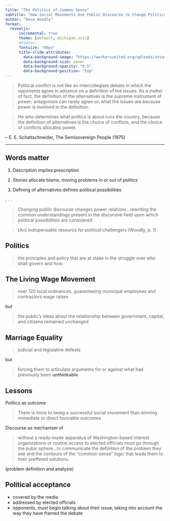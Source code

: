 ```yaml
---
title: "The Politics of Common Sense"
subtitle: "How Social Movements Use Public Discourse to Change Politics and Win Acceptance"
author: "Deva Woodly"
format: 
  revealjs:
      incremental: true  
      theme: [default, michigan.scss]
      #footer:  
      fontsize: "40px"
      title-slide-attributes:
        data-background-image: "https://workersunited.org/uploads/attachments/ckv89jtbt0058oldzbrd4mewk-fredsign.full.png"
        data-background-size: cover
        data-background-opacity: "0.5"
        data-background-position: "top"
---
```



> Political conflict is not like an intercollegiate debate in which the opponents agree in advance on a definition of the issues. As a matter of fact, the definition of the alternatives is the supreme instrument of power; antagonists can rarely agree on what the issues are because power is involved in the definition. 

> He who determines what politics is about runs the country, because the definition of alternatives is the choice of conflicts, and the choice of conflicts allocates power.

-- E. E. Schattschneider, The Semisovereign People (1975)

---

## Words matter

1) Description implies prescription 

2) Stories allocate blame, moving problems in or out of politics

3) Defining of alternatives defines political possibilities

. . . 

> Changing public discourse changes power relations...rewriting the common understandings present in the discursive field upon which political possibilities are considered 

> [An] indispensable resource for political challengers (Woodly, p. 1)

## Politics 

> the principles and policy that are at stake in the struggle over who shall govern and how.


## The Living Wage Movement 

> over 120 local ordinances, guaranteeing municipal employees and contractors wage raises 

but

> the public's ideas about the relationship between government, capital, and citizens remained unchanged

## Marriage Equality 

> judicial and legislative defeats

but

> forcing them to articulate argumetns for or against what had prevoiusly been **unthinkable**


## Lessons 

Politics as outcome

> There is more to being a successful social movement than winning immediate or direct favorable outcomes 

Discourse as mechanism of 

> without a ready-made apparatus of Washington-based interest organizations or routine access to elected officials *must* go through the pubic sphere...to communicate the definition of the problem they see and the contours of the "common-sense" logic that leads them to their preffered solutions.

(problem definition and analysis)


## Political acceptance

- covered by the media 
- addressed by elected officials 
- opponents, must begin talking about their issue, taking into account the way they have framed the debate



